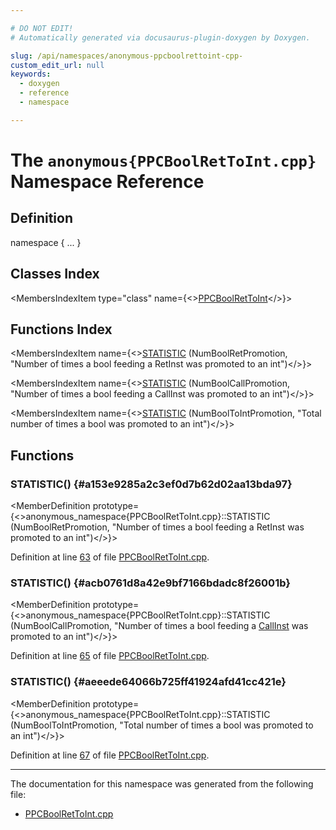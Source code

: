 ```yaml
---

# DO NOT EDIT!
# Automatically generated via docusaurus-plugin-doxygen by Doxygen.

slug: /api/namespaces/anonymous-ppcboolrettoint-cpp-
custom_edit_url: null
keywords:
  - doxygen
  - reference
  - namespace

---
```





# The `anonymous{PPCBoolRetToInt.cpp}` Namespace Reference

<DoxygenPage pluginConfig={pluginConfig}>



## Definition

<CodeBlock>namespace &#123; ... &#125;</CodeBlock>

## Classes Index

<MembersIndex>

<MembersIndexItem
  type="class"
  name={<><a href="/docs/api/classes/anonymous-namespace-ppcboolrettoint-cpp-/ppcboolrettoint">PPCBoolRetToInt</a></>}>
</MembersIndexItem>

</MembersIndex>

## Functions Index

<MembersIndex>

<MembersIndexItem
  name={<><a href="#a153e9285a2c3ef0d7b62d02aa13bda97">STATISTIC</a> (NumBoolRetPromotion, &quot;Number of times a bool feeding a RetInst was promoted to an int&quot;)</>}>
</MembersIndexItem>

<MembersIndexItem
  name={<><a href="#acb0761d8a42e9bf7166bdadc8f26001b">STATISTIC</a> (NumBoolCallPromotion, &quot;Number of times a bool feeding a CallInst was promoted to an int&quot;)</>}>
</MembersIndexItem>

<MembersIndexItem
  name={<><a href="#aeeede64066b725ff41924afd41cc421e">STATISTIC</a> (NumBoolToIntPromotion, &quot;Total number of times a bool was promoted to an int&quot;)</>}>
</MembersIndexItem>

</MembersIndex>


<SectionDefinition>

## Functions

### STATISTIC() {#a153e9285a2c3ef0d7b62d02aa13bda97}

<MemberDefinition
  prototype={<>anonymous&#95;namespace&#123;PPCBoolRetToInt.cpp&#125;::STATISTIC (NumBoolRetPromotion, &quot;Number of times a bool feeding a RetInst was promoted to an int&quot;)</>}>

Definition at line <a href="/docs/api/files/lib/lib/target/lib/target/powerpc/ppcboolrettoint-cpp/#l00063">63</a> of file <a href="/docs/api/files/lib/lib/target/lib/target/powerpc/ppcboolrettoint-cpp">PPCBoolRetToInt.cpp</a>.
</MemberDefinition>

### STATISTIC() {#acb0761d8a42e9bf7166bdadc8f26001b}

<MemberDefinition
  prototype={<>anonymous&#95;namespace&#123;PPCBoolRetToInt.cpp&#125;::STATISTIC (NumBoolCallPromotion, &quot;Number of times a bool feeding a <a href="/docs/api/classes/llvm/callinst">CallInst</a> was promoted to an int&quot;)</>}>

Definition at line <a href="/docs/api/files/lib/lib/target/lib/target/powerpc/ppcboolrettoint-cpp/#l00065">65</a> of file <a href="/docs/api/files/lib/lib/target/lib/target/powerpc/ppcboolrettoint-cpp">PPCBoolRetToInt.cpp</a>.
</MemberDefinition>

### STATISTIC() {#aeeede64066b725ff41924afd41cc421e}

<MemberDefinition
  prototype={<>anonymous&#95;namespace&#123;PPCBoolRetToInt.cpp&#125;::STATISTIC (NumBoolToIntPromotion, &quot;Total number of times a bool was promoted to an int&quot;)</>}>

Definition at line <a href="/docs/api/files/lib/lib/target/lib/target/powerpc/ppcboolrettoint-cpp/#l00067">67</a> of file <a href="/docs/api/files/lib/lib/target/lib/target/powerpc/ppcboolrettoint-cpp">PPCBoolRetToInt.cpp</a>.
</MemberDefinition>

</SectionDefinition>

<hr/>

The documentation for this namespace was generated from the following file:

<ul>
<li><a href="/docs/api/files/lib/lib/target/lib/target/powerpc/ppcboolrettoint-cpp">PPCBoolRetToInt.cpp</a></li>
</ul>

</DoxygenPage>
